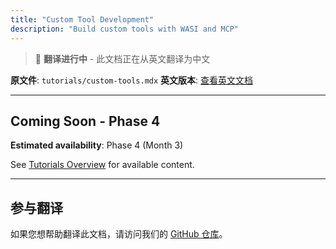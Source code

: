```yaml
---
title: "Custom Tool Development"
description: "Build custom tools with WASI and MCP"
---
```


> 🚧 **翻译进行中** - 此文档正在从英文翻译为中文

**原文件**: `tutorials/custom-tools.mdx`
**英文版本**: [查看英文文档](/en/tutorials/custom-tools)

---


## Coming Soon - Phase 4

**Estimated availability**: Phase 4 (Month 3)

See [Tutorials Overview](/tutorials) for available content.


---

## 参与翻译

如果您想帮助翻译此文档，请访问我们的 [GitHub 仓库](https://github.com/Kocoro-lab/Shannon)。
